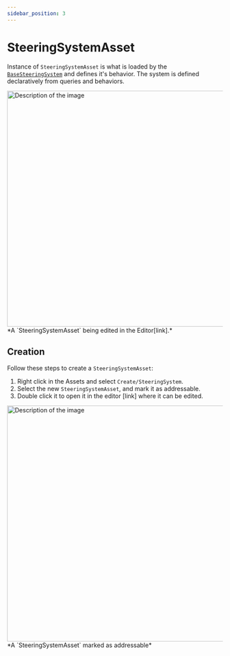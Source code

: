```yaml
---
sidebar_position: 3
---
```


# SteeringSystemAsset

Instance of `SteeringSystemAsset` is what is loaded by the [`BaseSteeringSystem`](/docs/documentation-core/base-system/BaseSteeringSystem) and defines it's behavior. The system is defined declaratively from queries and behaviors. 

<img src="/img/core/SteeringSystemMain.png" alt="Description of the image" width="550px"/>
*A `SteeringSystemAsset` being edited in the Editor[link].*

## Creation

Follow these steps to create a `SteeringSystemAsset`:

1) Right click in the Assets and select `Create/SteeringSystem`. 
2) Select the new `SteeringSystemAsset`, and mark it as addressable. 
3) Double click it to open it in the editor [link] where it can be edited. 

<img src="/img/core/AddressablePath.png" alt="Description of the image" width="550px"/>
*A `SteeringSystemAsset` marked as addressable*